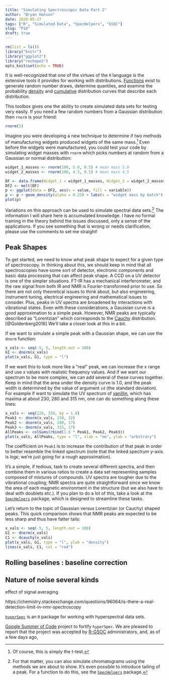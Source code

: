 ```yaml
---
title: "Simulating Spectroscopic Data Part 2"
author: "Bryan Hanson"
date: 2020-05-27
tags: ["R", "Simulated Data", "SpecHelpers", "GSOC"]
slug: "P16"
draft: true
---
```


```r
rm(list = ls())
library("knitr")
library("ggplot2")
library("reshape2")
opts_knit$set(echo = TRUE)
```

It is well-recognized that one of the virtues of the `R` language is the extensive tools it provides for working with distributions.  [Functions](https://www.rdocumentation.org/packages/stats/versions/3.6.2/topics/Distributions) exist to generate random number draws, determine quantiles, and examine the probability [density](https://en.wikipedia.org/wiki/Probability_density_function) and [cumulative](https://en.wikipedia.org/wiki/Cumulative_distribution_function) distribution curves that describe each distribution.

This toolbox gives one the ability to create simulated data sets for testing very easily.  If you need a few random numbers from a Gaussian distribution then `rnorm` is your friend:

```r
rnorm(5)
```

Imagine you were developing a new technique to determine if two methods of manufacturing widgets produced widgets of the same mass.[^1] Even before the widgets were manufactured, you could test your code by simulating widget masses with `rnorm` which picks numbers at random from a Gaussian or normal distribution:

```r
widget_1_masses <- rnorm(100, 5.0, 0.5) # mean mass 5.0
widget_2_masses <- rnorm(100, 4.5, 0.5) # mean mass 4.5
```

```r
DF <- data.frame(Widget_1 = widget_1_masses, Widget_2 = widget_2_masses)
DF2 <- melt(DF)
p <- ggplot(data = DF2, aes(x = value, fill = variable))
p <- p + geom_density(alpha = 0.25) + labs(x = "widget mass by batch")
plot(p)
```

Variations on this approach can be used to simulate spectral data sets.[^2]  The information I will share here is accumulated knowledge.  I have no formal training in the theory behind the issues discussed, only a sense of the applications.  If you see something that is wrong or needs clarification, please use the comments to set me straight!

## Peak Shapes

To get started, we need to know what peak shape to expect for a given type of spectroscopy.  In thinking about this, we should keep in mind that all spectroscopies have some sort of detector, electronic components and basic data processing that can affect peak shape.  A CCD on a UV detector is one of the simpler situations.  FT-IR has a mechanical interferometer, and the raw signal from both IR and NMR is Fourier-transformed prior to use.  So there are not only theoretical issues to think about, but also engineering, instrument tuning, electrical engineering and mathematical issues to consider.  Plus, peaks in UV spectra are broadened by interactions with vibrational states.  Even with these considerations, a Gaussian curve is a good approximation to a simple peak.  However, NMR peaks are typically described as "Lorentzian" which corresponds to the [Cauchy](https://en.wikipedia.org/wiki/Cauchy_distribution) distribution.[@Goldenberg2016]  We'll take a closer look at this in a bit.

If we want to simulate a simple peak with a Gaussian shape, we can use the `dnorm` function:

```r
x_vals <- seq(-5, 5, length.out = 100)
G1 <- dnorm(x_vals)
plot(x_vals, G1, type = "l")
```

If we want this to look more like a "real" peak, we can increase the x range and use x values with realistic frequency values.  And if we want our spectrum to be more complex, we can add several of these curves together.  Keep in mind that the area under the density curve is 1.0, and the peak width is determined by the value of argument `sd` (the standard deviation).  For example if want to simulate the UV spectrum of [vanillin](https://webbook.nist.gov/cgi/cbook.cgi?ID=C121335&Units=SI&Mask=400), which has maxima at about 230, 280 and 315 nm, one can do something along these lines:

```r
x_vals <- seq(220, 350, by = 1.0)
Peak1 <- dnorm(x_vals, 230, 22)
Peak2 <- dnorm(x_vals, 280, 17)
Peak3 <- dnorm(x_vals, 315, 17)
AllPeaks <- colSums(rbind(1.6 * Peak1, Peak2, Peak3))
plot(x_vals, AllPeaks, type = "l", xlab = "nm", ylab = "arbitrary")
```

The coefficient on `Peak1` is to increase the contribution of that peak in order to better resemble the linked spectrum (note that the linked spectrum y-axis is $log \epsilon$; we're just going for a rough approximation).

 It's a simple, if tedious, task to create several different spectra, and then combine them in various ratios to create a data set representing samples composed of mixtures of compounds.  UV spectra are tougher due to the vibrational coupling; NMR spectra are quite straightforward since we know the area of each magnetic environment in the structure (but we also have to deal with doublets etc.).  If you plan to do a lot of this, take a look at the [`SpecHelpers`](https://cran.r-project.org/package=SpecHelpers) package, which is designed to streamline these tasks.

Let's return to the topic of Gaussian versus Lorentzian (or Cauchy) shaped peaks.  This quick comparison shows that NMR peaks are expected to be less sharp and thus have fatter tails:

```r
x_vals <- seq(-5, 5, length.out = 100)
G1 <- dnorm(x_vals)
C1 <- dcauchy(x_vals)
plot(x_vals, G1, type = "l", ylab = "density")
lines(x_vals, C1, col = "red")
```

## Rolling baselines : baseline correction

## Nature of noise several kinds


effect of signal averaging


https://chemistry.stackexchange.com/questions/96064/is-there-a-real-detection-limit-in-nmr-spectroscopy


[`hyperSpec`](https://cran.r-project.org/web/packages/hyperSpec/index.html) is an `R` package for working with hyperspectral data sets.

[Google Summer of Code](https://summerofcode.withgoogle.com/) project to fortify `hyperSpec`.  We are pleased to report that the project was accepted by [R-GSOC](https://github.com/rstats-gsoc/gsoc2020/wiki) administrators, and, as of a few days ago,

[^1]: Of course, this is simply the t-test.

[^2]: For that matter, you can also simulate chromatograms using the methods we are about to show.  It's even possible to introduce tailing of a peak.  For a function to do this, see the [`SpecHelpers`](https://cran.r-project.org/package=SpecHelpers) package.
